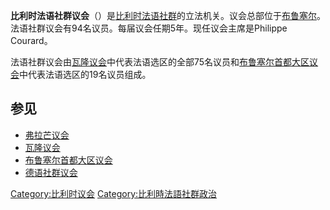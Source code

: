 {{Infobox legislature
| name           = 比利時法語社群議會
| native_name    = {{lang|fr|Parlement de la Communauté française}}
| house_type     = [[一院制|一院制]]
| coa_pic        = 
| leader1_type   = 議長
| leader1        = {{le|Rudy Demotte}}
| party1         = 
| election1      = 
| members        = 94名
| structure1 = Communauté Française 2019.svg
| structure1_res = 250px
| political_groups1 =
執政黨（67）
*{{colorbox|#FF0000}} [[社會黨_(比利時)|社會黨]]（28）
*{{colorbox|#0047AB}} [[革新运动|革新运动]]（23）
*{{colorbox|#99CC33}} [[生態_(比利時)|生態]]（16）
在野黨 （27）
*{{colorbox|#CC0000}} [[比利時工人黨|工人黨]]（13）
*{{colorbox|#FF5919}} [[人道主義民主中心|人道主義民主中心]]（11）
*{{colorbox|#E11482}} [[代菲|代菲]]（3）
| term_length    = 5年
| last_election1 = 2019年
| next_election1 = 2024年
| session_room   = Hôtel de Ligne 01.JPG
| session_res    = 
| meeting_place  = 布鲁塞尔Hôtel de Ligne
| website        = http://www.pfwb.be/
}}
'''比利时法语社群议会'''（{{lang-fr|Parlement de la Communauté française de Belgique}}）是[[比利时|比利时]][[比利时法语社群|法语社群]]的立法机关。议会总部位于[[布鲁塞尔|布鲁塞尔]]。法语社群议会有94名议员。每届议会任期5年。现任议会主席是Philippe Courard。

法语社群议会由[[瓦隆议会|瓦隆议会]]中代表法语选区的全部75名议员和[[布鲁塞尔首都大区议会|布鲁塞尔首都大区议会]]中代表法语选区的19名议员组成。

==参见==
*[[弗拉芒议会|弗拉芒议会]]
*[[瓦隆议会|瓦隆议会]]
*[[布鲁塞尔首都大区议会|布鲁塞尔首都大区议会]]
*[[德语社群议会|德语社群议会]]

{{比利时政府}}
[[Category:比利时议会|Category:比利时议会]]
[[Category:比利時法語社群政治|Category:比利時法語社群政治]]